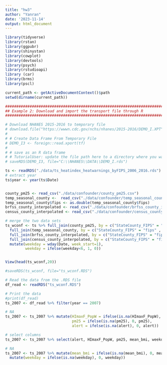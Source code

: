 ```yaml
---
title: "hw3"
author: "Yanran"
date: '2023-11-14'
output: html_document
---
```


```r
library(tidyverse)
library(rstan)
library(ggpubr)
library(shinystan)
library(cowplot)
library(devtools)
library(psych)
library(rstudioapi)
library (car)
library(brms)
library(pscl)

current_path <- getActiveDocumentContext()$path
setwd(dirname(current_path))

```

```r

############################################################################
## Example 2: Download and import the transport file through R             #
############################################################################

# Download NHANES 2015-2016 to temporary file    
# download.file("https://wwwn.cdc.gov/nchs/nhanes/2015-2016/DEMO_I.XPT", tf <- tempfile(), mode="wb")
# 
# # Create Data Frame From Temporary File
# DEMO_I3 <- foreign::read.xport(tf)
#     
# # save as an R data frame
# # TutorialUser: update the file path here to a directory where you want to save the data frame 
# saveRDS(DEMO_I3, file="C:\\NHANES\\DATA\\DEMO_I.rds")    
```



```r
ts <- readRDS("./data/ts_heatindex_heatwarnings_byFIPS_2006_2016.rds")
# extract year
ts$year <- year(ts$Date)


county_pm25 <- read_csv("./data/confounder/county_pm25.csv")
temp_seasonal_county <-  read_csv("./data/confounder/temp_seasonal_county.csv")
temp_seasonal_county$fips <- as.double(temp_seasonal_county$fips)
brfss_county_interpolated <- read_csv("./data/confounder/brfss_county_interpolated.csv")
census_county_interpolated <- read_csv("./data/confounder/census_county_interpolated.csv")

# merge the two data sets
ts_wconf <- ts %>% full_join(county_pm25, by = c("StateCounty_FIPS" = "fips" , "year" = "year")) %>%
  full_join(temp_seasonal_county, by = c("StateCounty_FIPS" = "fips" , "year" = "year")) %>%
  full_join(brfss_county_interpolated, by = c("StateCounty_FIPS" = "fips" , "year" = "year")) %>%
  full_join(census_county_interpolated, by = c("StateCounty_FIPS" = "fips" , "year" = "year")) %>%
  mutate(weekday = wday(Date, week_start=1),
         weekday = ifelse(weekday<6, 1, 0))


View(head(ts_wconf,20))
```

```r


#saveRDS(ts_wconf, file="ts_wconf.RDS")

# Read the data from the .RDS file
df_read <- readRDS("ts_wconf.RDS")

# Print the data
#print(df_read)
ts_2007 <- df_read %>% filter(year == 2007)

# NA
ts_2007 <- ts_2007 %>% mutate(HImaxF_PopW = ifelse(is.na(HImaxF_PopW), 0, HImaxF_PopW),
                              pm25 = ifelse(is.na(pm25), 0, pm25),
                              alert = ifelse(is.na(alert), 0, alert))

# select columns
ts_2007 <- ts_2007 %>% select(alert, HImaxF_PopW, pm25, mean_bmi, weekday)

# NA
ts_2007 <- ts_2007 %>% mutate(mean_bmi = ifelse(is.na(mean_bmi), 0, mean_bmi)) %>% 
  mutate(weekday = ifelse(is.na(weekday), 0, weekday))





```




